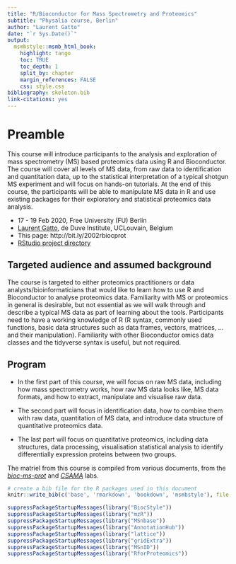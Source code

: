 ```yaml
---
title: "R/Bioconductor for Mass Spectrometry and Proteomics"
subtitle: "Physalia course, Berlin"
author: "Laurent Gatto"
date: "`r Sys.Date()`"
output:
  msmbstyle::msmb_html_book:
    highlight: tango
    toc: TRUE
    toc_depth: 1
    split_by: chapter
    margin_references: FALSE
    css: style.css
bibliography: skeleton.bib
link-citations: yes
---
```


# Preamble {-}

This course will introduce participants to the analysis and
exploration of mass spectrometry (MS) based proteomics data using R
and Bioconductor. The course will cover all levels of MS data, from
raw data to identification and quantitation data, up to the
statistical interpretation of a typical shotgun MS experiment and will
focus on hands-on tutorials. At the end of this course, the
participants will be able to manipulate MS data in R and use existing
packages for their exploratory and statistical proteomics data
analysis.

- 17 - 19 Feb 2020, Free University (FU) Berlin
- [Laurent Gatto](https://lgatto.github.io/about/), de Duve Institute, UCLouvain, Belgium
- This page: http://bit.ly/2002rbiocprot
- [RStudio project directory](https://raw.githubusercontent.com/lgatto/2020-02-17-RProt-Berlin/master/data/rbiocprot.zip)

## Targeted audience and assumed background  {-}

The course is targeted to either proteomics practitioners or data
analysts/bioinformaticians that would like to learn how to use R and
Bioconductor to analyse proteomics data. Familiarity with MS or
proteomics in general is desirable, but not essential as we will walk
through and describe a typical MS data as part of learning about the
tools. Participants need to have a working knowledge of R (R syntax,
commonly used functions, basic data structures such as data frames,
vectors, matrices, ... and their manipulation). Familiarity with other
Bioconductor omics data classes and the tidyverse syntax is useful,
but not required.

## Program  {-}

- In the first part of this course, we will focus on raw MS data,
  including how mass spectrometry works, how raw MS data looks like,
  MS data formats, and how to extract, manipulate and visualise raw
  data.

- The second part will focus in identification data, how to combine
  them with raw data, quantitation of MS data, and introduce data
  structure of quantitative proteomics data.

- The last part will focus on quantitative proteomics, including data
 structures, data processing, visualisation statistical analysis to
 identify differentially expression proteins between two groups.


The matriel from this course is compiled from various documents, from
the [*bioc-ms-prot*](https://lgatto.github.io/bioc-ms-prot/lab.html)
and
[*CSAMA*](https://lgatto.github.io/bioc-ms-prot/csama2019-lab.html)
labs.


```r
# create a bib file for the R packages used in this document
knitr::write_bib(c('base', 'rmarkdown', 'bookdown', 'msmbstyle'), file = 'skeleton.bib')
```

```r
suppressPackageStartupMessages(library("BiocStyle"))
suppressPackageStartupMessages(library("mzR"))
suppressPackageStartupMessages(library("MSnbase"))
suppressPackageStartupMessages(library("AnnotationHub"))
suppressPackageStartupMessages(library("lattice"))
suppressPackageStartupMessages(library("gridExtra"))
suppressPackageStartupMessages(library("MSnID"))
suppressPackageStartupMessages(library("RforProteomics"))
```
